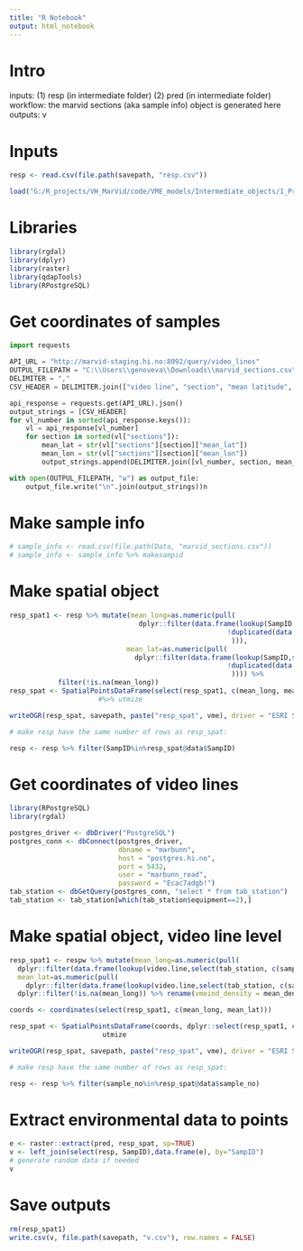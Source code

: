 ```yaml
---
title: "R Notebook"
output: html_notebook
---
```


# Intro

inputs: (1) resp (in intermediate folder) (2) pred (in intermediate folder)
workflow: the marvid sections (aka sample info) object is generated here
outputs: v

# Inputs
```r
resp <- read.csv(file.path(savepath, "resp.csv"))

load("G:/R_projects/VH_MarVid/code/VME_models/Intermediate_objects/1_Predictors_out.RData")

```

# Libraries
```r
library(rgdal)
library(dplyr)
library(raster)
library(qdapTools)
library(RPostgreSQL)
```

# Get coordinates of samples
```python
import requests

API_URL = "http://marvid-staging.hi.no:8092/query/video_lines"
OUTPUL_FILEPATH = "C:\\Users\\genoveva\\Downloads\\marvid_sections.csv"
DELIMITER = ","
CSV_HEADER = DELIMITER.join(["video line", "section", "mean latitude", "mean longitude"])

api_response = requests.get(API_URL).json() 
output_strings = [CSV_HEADER] 
for vl_number in sorted(api_response.keys()):
    vl = api_response[vl_number]
    for section in sorted(vl["sections"]):
        mean_lat = str(vl["sections"][section]["mean_lat"])
        mean_lon = str(vl["sections"][section]["mean_lon"])
        output_strings.append(DELIMITER.join([vl_number, section, mean_lat, mean_lon]))

with open(OUTPUL_FILEPATH, "w") as output_file:
    output_file.write("\n".join(output_strings))n
```


# Make sample info
```r
# sample_info <- read.csv(file.path(Data, "marvid_sections.csv"))
# sample_info <- sample_info %>% makesampid
```

# Make spatial object
```r
resp_spat1 <- resp %>% mutate(mean_long=as.numeric(pull(
                                dplyr::filter(data.frame(lookup(SampID,select(sample_info, c(SampID, mean.longitude)), missing = NULL)), 
                                                      !duplicated(data.frame(qdapTools::lookup(SampID,select(sample_info, c(SampID, mean.longitude)), missing = NULL)))
                                                       ))),
                             mean_lat=as.numeric(pull(
                               dplyr::filter(data.frame(lookup(SampID,select(sample_info, c(SampID, mean.latitude)), missing = NULL)), 
                                                      !duplicated(data.frame(qdapTools::lookup(SampID,select(sample_info, c(SampID, mean.latitude)), missing = NULL)))
                                                       )))) %>%
            filter(!is.na(mean_long))
resp_spat <- SpatialPointsDataFrame(select(resp_spat1, c(mean_long, mean_lat)), select(resp_spat1, c(SampID,tot_rich, tot_dens, vmeind_density)))  
                      #%>% utmize

writeOGR(resp_spat, savepath, paste("resp_spat", vme), driver = "ESRI Shapefile", overwrite_layer = TRUE)

# make resp have the same number of rows as resp_spat:

resp <- resp %>% filter(SampID%in%resp_spat@data$SampID)
```

# Get coordinates of video lines
```r
library(RPostgreSQL)
library(rgdal)

postgres_driver <- dbDriver("PostgreSQL")
postgres_conn <- dbConnect(postgres_driver,
                           dbname = "marbunn",
                           host = "postgres.hi.no",
                           port = 5432,
                           user = "marbunn_read",
                           password = "Ecac7adgb!")
tab_station <- dbGetQuery(postgres_conn, "select * from tab_station")
tab_station <- tab_station[which(tab_station$equipment==2),]

```

# Make spatial object, video line level
```r

resp_spat1 <- respw %>% mutate(mean_long=as.numeric(pull(
  dplyr::filter(data.frame(lookup(video.line,select(tab_station, c(sample_no, lon_mid_dec)), missing = NULL))))),
  mean_lat=as.numeric(pull(
    dplyr::filter(data.frame(lookup(video.line,select(tab_station, c(sample_no, lat_mid_dec)), missing = NULL)))))) %>%
  dplyr::filter(!is.na(mean_long)) %>% rename(vmeind_density = mean_dens)

coords <- coordinates(select(resp_spat1, c(mean_long, mean_lat)))

resp_spat <- SpatialPointsDataFrame(coords, dplyr::select(resp_spat1, c(video.line,mean_rich, vmeind_density, sd_dens))) %>%
                       utmize

writeOGR(resp_spat, savepath, paste("resp_spat", vme), driver = "ESRI Shapefile", overwrite_layer = TRUE)

# make resp have the same number of rows as resp_spat:

resp <- resp %>% filter(sample_no%in%resp_spat@data$sample_no)
```


# Extract environmental data to points
```r
e <- raster::extract(pred, resp_spat, sp=TRUE)
v <- left_join(select(resp, SampID),data.frame(e), by="SampID")
# generate random data if needed
v
```

# Save outputs
```r
rm(resp_spat1)
write.csv(v, file.path(savepath, "v.csv"), row.names = FALSE)
```
